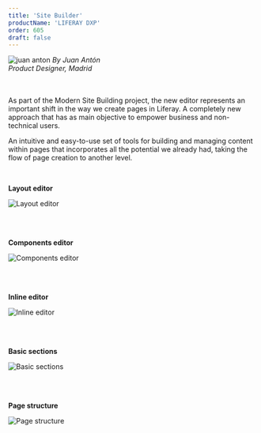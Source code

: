 ```yaml
---
title: 'Site Builder'
productName: 'LIFERAY DXP'
order: 605
draft: false
---
```



<Grid templateColumns="40px 1fr" autoRows="auto" gap="1rem">
	<Grid.Item>
		<Image
			margin="2px 0"
			circle
			src="/images/lexicon/headshots/anton-juan.jpg"
			alt="juan anton"
		/>
	</Grid.Item>
	<Grid.Item>
		<i class="designerInfo">
			By Juan Antón
			<br />
			Product Designer, Madrid
			<br />
			<br />
			<br />
		</i>
	</Grid.Item>
</Grid>

As part of the Modern Site Building project, the new editor represents an important shift in the way we create pages in Liferay. A completely new approach that has as main objective to empower business and non-technical users.

An intuitive and easy-to-use set of tools for building and managing content within pages that incorporates all the potential we already had, taking the flow of page creation to another level.

<br />

**Layout editor**

![Layout editor](/images/lexicon/SiteBuilderLayoutEditor.jpg)

<br/>
<br/>

**Components editor**

![Components editor](/images/lexicon/SiteBuilderComponentEditor.jpg)

<br/>
<br/>

**Inline editor**

![Inline editor](/images/lexicon/SiteBuilderEditor.jpg)

<br/>
<br/>

**Basic sections**

![Basic sections](/images/lexicon/SiteBuilderBasicSections.jpg)

<br/>
<br/>

**Page structure**

![Page structure](/images/lexicon/SiteBuilderPageStructure.jpg)
